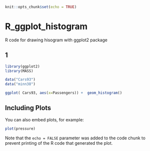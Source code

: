 
```{r setup, include=FALSE}
knit::opts_chunk$set(echo = TRUE)
```

# R_ggplot_histogram
R code for drawing hisogram with ggplot2 package

## 1
```{r cars}
library(ggplot2)
library(MASS)

data("Cars93")   
data("minn38")   

ggplot( Cars93, aes(x=Passengers)) +  geom_histogram()   
```


## Including Plots

You can also embed plots, for example:

```{r pressure, echo=FALSE}
plot(pressure)
```

Note that the `echo = FALSE` parameter was added to the code chunk to prevent printing of the R code that generated the plot.
